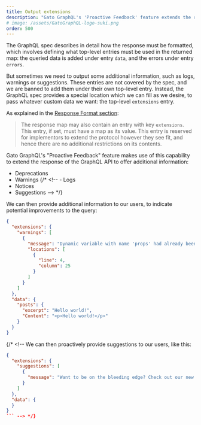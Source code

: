 ```yaml
---
title: Output extensions
description: "Gato GraphQL's 'Proactive Feedback' feature extends the response of the GraphQL API to offer additional information: Deprecations and Warnings."
# image: /assets/GatoGraphQL-logo-suki.png
order: 500
---
```


The GraphQL spec describes in detail how the response must be formatted, which involves defining what top-level entries must be used in the returned map: the queried data is added under entry `data`, and the errors under entry `errors`.

But sometimes we need to output some additional information, such as logs, warnings or suggestions. These entries are not covered by the spec, and we are banned to add them under their own top-level entry. Instead, the GraphQL spec provides a special location which we can fill as we desire, to pass whatever custom data we want: the top-level `extensions` entry.

As explained in the [Response Format section](https://spec.graphql.org/draft/#sec-Response-Format):

> The response map may also contain an entry with key `extensions`. This entry, if set, must have a map as its value. This entry is reserved for implementors to extend the protocol however they see fit, and hence there are no additional restrictions on its contents.

Gato GraphQL's "Proactive Feedback" feature makes use of this capability to extend the response of the GraphQL API to offer additional information:

- Deprecations
- Warnings
{/* <!-- - Logs
- Notices
- Suggestions --> */}

We can then provide additional information to our users, to indicate potential improvements to the query:

```json
{
  "extensions": {
    "warnings": [
      {
        "message": "Dynamic variable with name 'props' had already been set, had its value overridden",
        "locations": [
          {
            "line": 4,
            "column": 25
          }
        ]
      }
    ]
  },
  "data": {
    "posts": {
      "excerpt": "Hello world!",
      "Content": "<p>Hello world!</p>"
    }
  }
}
```

{/* <!-- We can then proactively provide suggestions to our users, like this:

```json
{
  "extensions": {
    "suggestions": [
      {
        "message": "Want to be on the bleeding edge? Check out our new endpoint /graphql/nightly/"
      }
    ]
  },
  "data": {
  }
}
``` --> */}
